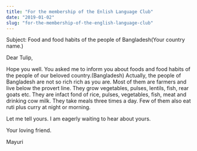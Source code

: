 ```yaml
---
title: "For the membership of the Enlish Language Club"
date: "2019-01-02"
slug: "for-the-membership-of-the-english-language-club"
---
```


Subject: Food and food habits of the people of Bangladesh(Your country name.)

Dear Tulip,

Hope you well. You asked me to inform you about foods and food habits of the people of our beloved country.(Bangladesh)
Actually, the people of Bangladesh are not so rich rich as you are. Most of them are farmers and live below the
provert line. They grow vegetables, pulses, lentils, fish, rear goats etc. They are infact fond of
rice, pulses, vegetables, fish, meat and drinking cow milk. They take meals three times a day. Few of them also
eat ruti plus curry at night or morning.

Let me tell yours. I am eagerly waiting to hear about yours.

Your loving friend.

Mayuri